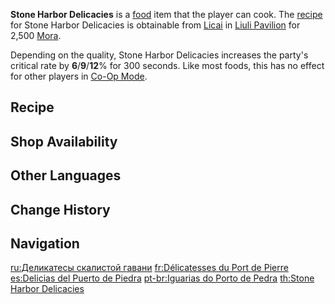 {{Food Infobox
|id              = 108192
|name            = Stone Harbor Delicacies
|description     = Wok-fried vegetarian food.
|desc_basic      = A stir-fried selection of three ingredients hailing from Liyue. Though the methodology is simple, it brings out the intense, innate flavors of the ingredients, and does not fade in brilliance when compared to some high-class delicacy.
|desc_delicious  = The scents of the earth, the cool shade, and the moistness of the mist have all been enjoined into this plate of freshness. Pair it with simple white rice - both your taste buds and your soul shall experience a down-to-earth satisfaction many times over.
|desc_suspicious = Improper oil temperature control has caused the ingredients to reek of oil. Those who eat but a single bite will shake their heads and mourn the loss of the rare violetgrass used.
|type            = ATK-Boosting Dishes
|effectType      = CRIT Rate Up
|effect          = Increases all party members' CRIT Rate by (var1)% for 300s.
|eff_att1        = CRIT Rate
|eff_suspicious1 = 6
|eff_basic1      = 9
|eff_delicious1  = 12
|rarity          = 2
|recipe          = {{Sold By|Recipe: Stone Harbor Delicacies}}
|source1         = {{Sold By}}
|region          = Liyue
}}
'''Stone Harbor Delicacies''' is a [[food]] item that the player can cook. The [[recipe]] for Stone Harbor Delicacies is obtainable from [[Licai]] in [[Liuli Pavilion]] for 2,500 [[Mora]].

Depending on the quality, Stone Harbor Delicacies increases the party's critical rate by '''6'''/'''9'''/'''12'''% for 300 seconds. Like most foods, this has no effect for other players in [[Co-Op Mode]].

==Recipe==
{{Recipe
|type = Cooking
|Potato = 2
|Violetgrass = 1
|Matsutake = 1
|sort = Potato,Violetgrass,Matsutake
}}

==Shop Availability==
{{Shop Availability}}

==Other Languages==
{{Other Languages
|en      = Stone Harbor Delicacies
|zhs     = 岩港三鲜
|zhs_rm  = Yán Gǎng Sān Xiān
|zht     = 岩港三鮮
|zht_rm  = Yán Gǎng Sān Xiān
|zh_tl   = Stone Harbor Three Delicacies
|ja      = 岩港三鮮
|ja_rm   = Gankou Sansen{{Assumed}}
|ja_tl   = Stone Harbor Three Delicacies
|ko      = 바위항 지삼선
|ko_rm   = Bawihang Jisamseon
|ko_tl   = Stone Harbor Disanxian
|es      = Delicias del Puerto de Piedra
|es_tl   = Stone Harbor Delicacies
|fr      = Délicatesses du Port de pierre
|fr_tl   = Stone Harbor Delicacies
|ru      = Деликатесы скалистой гавани
|ru_tl   = Rocky Harbor Delicacies
|th      = Stone Harbor Delicacies
|vi      = Nham Cảng Tam Tiên
|vi_tl   = Stone Harbor Delicacies
|de      = Drei Köstlichkeiten vom Steinhafen
|de_tl   = Three delicacies from the stone harbor
|id      = Stone Harbor Delicacies
|pt      = Iguarias do Porto de Pedra
|pt_tl   = 
}}

==Change History==
{{Change History|1.3}}

==Navigation==
{{Food Navbox}}

[[ru:Деликатесы скалистой гавани]]
[[fr:Délicatesses du Port de Pierre]]
[[es:Delicias del Puerto de Piedra]]
[[pt-br:Iguarias do Porto de Pedra]]
[[th:Stone Harbor Delicacies]]